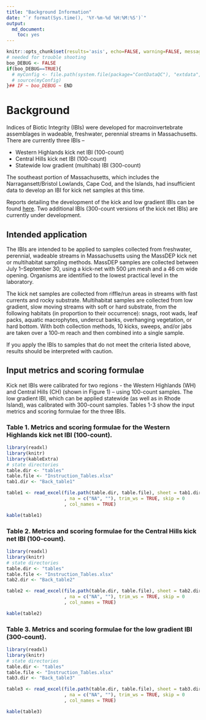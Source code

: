 ```yaml
---
title: "Background Information"
date: "`r format(Sys.time(), '%Y-%m-%d %H:%M:%S')`"
output:
  md_document:
    toc: yes
---
```


```r
knitr::opts_chunk$set(results='asis', echo=FALSE, warning=FALSE, message = FALSE)
# needed for trouble shooting
boo_DEBUG <- FALSE
if(boo_DEBUG==TRUE){
  # myConfig <- file.path(system.file(package="ContDataQC"), "extdata", "config.ORIG.R")
  # source(myConfig)
}## IF ~ boo_DEBUG ~ END
```

# Background
Indices of Biotic Integrity (IBIs) were developed for macroinvertebrate assemblages in wadeable, freshwater, perennial streams in Massachusetts. There are currently three IBIs –

* Western Highlands kick net IBI (100-count)
* Central Hills kick net IBI (100-count)
* Statewide low gradient (multihab) IBI (300-count)

The southeast portion of Massachusetts, which includes the Narragansett/Bristol Lowlands, Cape Cod, and the Islands, had insufficient data to develop an IBI for kick net samples at this time.

Reports detailing the development of the kick and low gradient IBIs can be found [here](https://github.com/Blocktt/MassIBItools/tree/master/reports). Two additional IBIs (300-count versions of the kick net IBIs) are currently under development. 

## Intended application
The IBIs are intended to be applied to samples collected from freshwater, perennial, wadeable streams in Massachusetts using the MassDEP kick net or multihabitat sampling methods. MassDEP samples are collected between July 1–September 30, using a kick-net with 500 μm mesh and a 46 cm wide opening. Organisms are identified to the lowest practical level in the laboratory. 

The kick net samples are collected from riffle/run areas in streams with fast currents and rocky substrate. Multihabitat samples are collected from low gradient, slow moving streams with soft or hard substrate, from the following habitats (in proportion to their occurrence): snags, root wads, leaf packs, aquatic macrophytes, undercut banks, overhanging vegetation, or hard bottom. With both collection methods, 10 kicks, sweeps, and/or jabs are taken over a 100-m reach and then combined into a single sample. 

If you apply the IBIs to samples that do not meet the criteria listed above, results should be interpreted with caution.

## Input metrics and scoring formulae
Kick net IBIs were calibrated for two regions - the Western Highlands (WH) and Central Hills (CH) (shown in Figure 1) – using 100-count samples. The low gradient IBI, which can be applied statewide (as well as in Rhode Island), was calibrated with 300-count samples. Tables 1-3 show the input metrics and scoring formulae for the three IBIs. 

### Table 1. Metrics and scoring formulae for the Western Highlands kick net IBI (100-count).
```r
library(readxl)
library(knitr)
library(kableExtra)
# state directories
table.dir <- "tables"
table.file <- "Instruction_Tables.xlsx"
tab1.dir <- "Back_table1"

table1 <- read_excel(file.path(table.dir, table.file), sheet = tab1.dir
                     , na = c("NA", ""), trim_ws = TRUE, skip = 0
                     , col_names = TRUE)  

kable(table1)
```


### Table 2. Metrics and scoring formulae for the Central Hills kick net IBI (100-count). 
```r
library(readxl)
library(knitr)
# state directories
table.dir <- "tables"
table.file <- "Instruction_Tables.xlsx"
tab2.dir <- "Back_table2"

table2 <- read_excel(file.path(table.dir, table.file), sheet = tab2.dir
                     , na = c("NA", ""), trim_ws = TRUE, skip = 0
                     , col_names = TRUE)  

kable(table2)
```

### Table 3. Metrics and scoring formulae for the low gradient IBI (300-count).
```r
library(readxl)
library(knitr)
# state directories
table.dir <- "tables"
table.file <- "Instruction_Tables.xlsx"
tab3.dir <- "Back_table3"

table3 <- read_excel(file.path(table.dir, table.file), sheet = tab3.dir
                     , na = c("NA", ""), trim_ws = TRUE, skip = 0
                     , col_names = TRUE)  

kable(table3)
```
